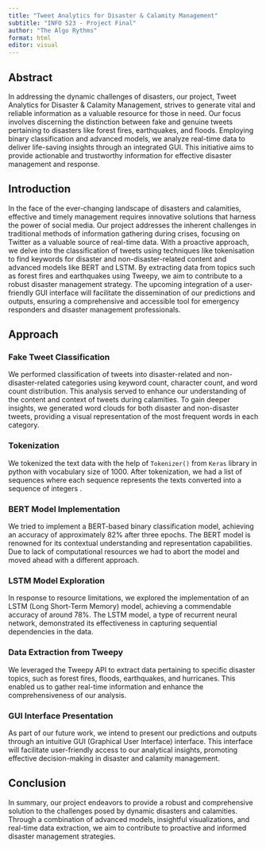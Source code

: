 ```yaml
---
title: "Tweet Analytics for Disaster & Calamity Management"
subtitle: "INFO 523 - Project Final"
author: "The Algo Rythms"
format: html
editor: visual
---
```


## Abstract

In addressing the dynamic challenges of disasters, our project, Tweet Analytics for Disaster & Calamity Management, strives to generate vital and reliable information as a valuable resource for those in need. Our focus involves discerning the distinction between fake and genuine tweets pertaining to disasters like forest fires, earthquakes, and floods. Employing binary classification and advanced models, we analyze real-time data to deliver life-saving insights through an integrated GUI. This initiative aims to provide actionable and trustworthy information for effective disaster management and response.

## Introduction

In the face of the ever-changing landscape of disasters and calamities, effective and timely management requires innovative solutions that harness the power of social media. Our project addresses the inherent challenges in traditional methods of information gathering during crises, focusing on Twitter as a valuable source of real-time data. With a proactive approach, we delve into the classification of tweets using techniques like tokenisation to find keywords for disaster and non-disaster-related content and advanced models like BERT and LSTM. By extracting data from topics such as forest fires and earthquakes using Tweepy, we aim to contribute to a robust disaster management strategy. The upcoming integration of a user-friendly GUI interface will facilitate the dissemination of our predictions and outputs, ensuring a comprehensive and accessible tool for emergency responders and disaster management professionals.

## Approach

### Fake Tweet Classification

We performed classification of tweets into disaster-related and non-disaster-related categories using keyword count, character count, and word count distribution. This analysis served to enhance our understanding of the content and context of tweets during calamities. To gain deeper insights, we generated word clouds for both disaster and non-disaster tweets, providing a visual representation of the most frequent words in each category.

### Tokenization

We tokenized the text data with the help of `Tokenizer()` from `Keras` library in python with vocabulary size of 1000. After tokenization, we had a list of sequences where each sequence represents the texts converted into a sequence of integers .

### BERT Model Implementation

We tried to implement a BERT-based binary classification model, achieving an accuracy of approximately 82% after three epochs. The BERT model is renowned for its contextual understanding and representation capabilities. Due to lack of computational resources we had to abort the model and moved ahead with a different approach.

### LSTM Model Exploration

In response to resource limitations, we explored the implementation of an LSTM (Long Short-Term Memory) model, achieving a commendable accuracy of around 78%. The LSTM model, a type of recurrent neural network, demonstrated its effectiveness in capturing sequential dependencies in the data.

### Data Extraction from Tweepy

We leveraged the Tweepy API to extract data pertaining to specific disaster topics, such as forest fires, floods, earthquakes, and hurricanes. This enabled us to gather real-time information and enhance the comprehensiveness of our analysis.

### GUI Interface Presentation

As part of our future work, we intend to present our predictions and outputs through an intuitive GUI (Graphical User Interface) interface. This interface will facilitate user-friendly access to our analytical insights, promoting effective decision-making in disaster and calamity management.

## Conclusion

In summary, our project endeavors to provide a robust and comprehensive solution to the challenges posed by dynamic disasters and calamities. Through a combination of advanced models, insightful visualizations, and real-time data extraction, we aim to contribute to proactive and informed disaster management strategies.
